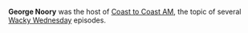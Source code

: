 {{Stub}}

'''George Noory''' was the host of [[Coast to Coast AM]], the topic of several [[:Category:Wacky Wednesday|Wacky Wednesday]] episodes.
